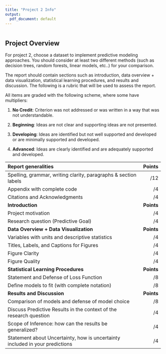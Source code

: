 ```yaml
---
title: "Project 2 Info"
output:
  pdf_document: default
---
```


```r
```


## Project Overview

For project 2, choose a dataset to implement predictive modeling approaches. You should consider at least two different methods (such as decision trees, random forests, linear models, etc..) for your comparison.

The report should contain sections such as introduction, data overview + data visualization, statistical learning procedures, and results and discussion. The following is a rubric that will be used to assess the report. 

All items are graded with the following scheme, where some have multipliers:

1. __No Credit__: Criterion was not addressed or was written in a way that was not understandable.

2. __Beginning__:  Ideas are not clear and supporting ideas are not presented.

3. __Developing__: Ideas are identified but not well supported and developed or are minimally supported and developed.

4. __Advanced__: Ideas are clearly identified and are adequately supported and developed.

| __Report generalities__ | __Points__  |
|:------------------------|---:|
|Spelling, grammar, writing clarity, paragraphs & section labels | /12  |
|Appendix with complete code |  /4 |
|Citations and Acknowledgments  | /4  |
| __Introduction__ | __Points__  |
|Project motivation |  /4 |
|Research question (Predictive Goal) | /4  | 
| __Data Overview + Data Visualization__ | __Points__  | 
|Variables with units and descriptive statistics |  /4 |
|Titles, Labels, and Captions for Figures | /4  |
|Figure Clarity | /4  |
|Figure Quality | /4  |
| __Statistical Learning Procedures__ | __Points__  |
|Statement and Defense of Loss Function | /8  |
|Define models to fit (with complete notation) | /8  |
| __Results and Discussion__ | __Points__  |
|Comparison of models and defense of model choice| /8 |
|Discuss Predictive Results in the context of the research question |  /4 |
|Scope of Inference: how can the results be generalized? | /4  |
|Statement about Uncertainty, how is uncertainty included in your predictions| /4  |